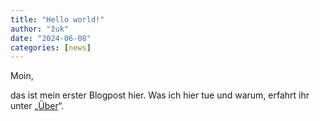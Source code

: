 ```yaml
---
title: "Hello world!"
author: "žuk"
date: "2024-06-08"
categories: [news]
---
```


Moin,

das ist mein erster Blogpost hier. Was ich hier tue und warum, erfahrt ihr unter „[Über](../../about.html)“.
